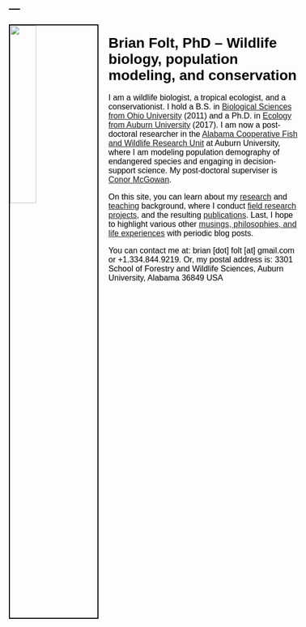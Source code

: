 ---
---

<link rel="stylesheet" href="styles.css" type="text/css">

<style type="text/css">
body{ /* Normal  */ font-size: 16px; font-family: Arial; color:black}
td {  /* Table  */ font-size: 8px;}
h1.title {font-size: 38px; color: DarkRed;}
h1 { /* Header 1 */ font-size: 28px; color: Black;}
h2 { /* Header 2 */ font-size: 22px; color: Black;}
h3 { /* Header 3 */ font-size: 18px; color: Black;}
code.r{ /* Code block */ font-size: 12px;}
pre { /* Code block - determines code spacing between lines */ font-size: 14px;}
</style>

<img src="images/me_amphiuma_2012.jpg" style="width:30%; border:2px solid; margin-right: 20px" align="left">

# Brian Folt, PhD -- Wildlife biology, population modeling, and conservation

I am a wildlife biologist, a tropical ecologist, and a conservationist. I hold a B.S. in [Biological Sciences from Ohio University](https://www.ohio.edu/cas/biology) (2011) and a Ph.D. in [Ecology from Auburn University](http://www.auburn.edu/cosam/departments/biology/) (2017). I am now a post-doctoral researcher in the [Alabama Cooperative Fish and Wildlife Research Unit](https://www1.usgs.gov/coopunits/Alabama/) at Auburn University, where I am modeling population demography of endangered species and engaging in decision-support science. My post-doctoral superviser is [Conor McGowan](https://scholar.google.com/citations?user=8-3_fxYAAAAJ&hl=en&oi=ao).

On this site, you can learn about my [research](https://brianf0lt.github.io/research) and [teaching](https://brianf0lt.github.io/teaching) background, where I conduct [field research projects](https://brianf0lt.github.io/fieldwork), and the resulting [publications](https://brianf0lt.github.io/publications). Last, I hope to highlight various other [musings, philosophies, and life experiences](https://brianf0lt.github.io/musings) with periodic blog posts.

You can contact me at: brian [dot] folt [at] gmail.com or +1.334.844.9219. Or, my postal address is: 3301 School of Forestry and Wildlife Sciences, Auburn University, Alabama 36849 USA
